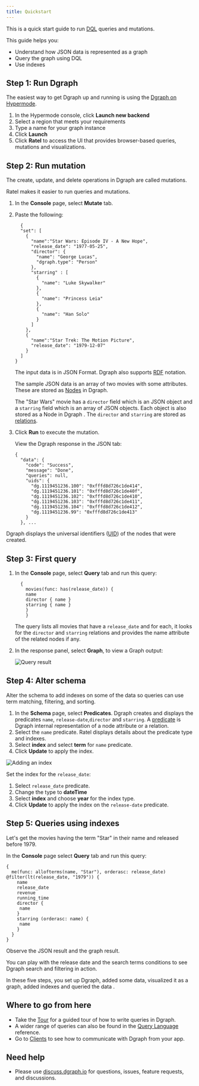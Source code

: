 ```yaml
---
title: Quickstart
---
```



<DgraphWIP />

This is a quick start guide to run [DQL](./glossary#DQL) queries and mutations.

This guide helps you:

- Understand how JSON data is represented as a graph
- Query the graph using DQL
- Use indexes

## Step 1: Run Dgraph

The easiest way to get Dgraph up and running is using the
[Dgraph on Hypermode](https://hypermode.com/go).

1. In the Hypermode console, click **Launch new backend**
2. Select a region that meets your requirements
3. Type a name for your graph instance
4. Click **Launch**
5. Click **Ratel** to access the UI that provides browser-based queries,
   mutations and visualizations.

## Step 2: Run mutation

The create, update, and delete operations in Dgraph are called mutations.

Ratel makes it easier to run queries and mutations.

1. In the **Console** page, select **Mutate** tab.

2. Paste the following:

   ```dql
     {
     "set": [
       {
         "name":"Star Wars: Episode IV - A New Hope",
         "release_date": "1977-05-25",
         "director": {
           "name": "George Lucas",
           "dgraph.type": "Person"
         },
         "starring" : [
           {
             "name": "Luke Skywalker"
           },
           {
             "name": "Princess Leia"
           },
           {
             "name": "Han Solo"
           }
         ]
       },
       {
         "name":"Star Trek: The Motion Picture",
         "release_date": "1979-12-07"
       }
     ]
   }
   ```

   The input data is in JSON Format. Dgraph also supports [RDF](./glossary#RDF)
   notation.

   The sample JSON data is an array of two movies with some attributes. These
   are stored as [Nodes](./glossary#node) in Dgraph.

   The "Star Wars" movie has a `director` field which is an JSON object and a
   `starring` field which is an array of JSON objects. Each object is also
   stored as a Node in Dgraph . The `director` and `starring` are stored as
   [relations](./glossary#relation).

3. Click **Run** to execute the mutation.

   View the Dgraph response in the JSON tab:

   ```dql
   {
     "data": {
       "code": "Success",
       "message": "Done",
       "queries": null,
       "uids": {
         "dg.1119451236.100": "0xfffd8d726c1de414",
         "dg.1119451236.101": "0xfffd8d726c1de40f",
         "dg.1119451236.102": "0xfffd8d726c1de410",
         "dg.1119451236.103": "0xfffd8d726c1de411",
         "dg.1119451236.104": "0xfffd8d726c1de412",
         "dg.1119451236.99": "0xfffd8d726c1de413"
       }
     }, ...
   ```

Dgraph displays the universal identifiers ([UID](/dgraph/glossary#uid)) of the
nodes that were created.

## Step 3: First query

1. In the **Console** page, select **Query** tab and run this query:

   ```dql
     {
       movies(func: has(release_date)) {
       name
       director { name }
       starring { name }
       }
       }
   ```

   The query lists all movies that have a `release_date` and for each, it looks
   for the `director` and `starring` relations and provides the name attribute
   of the related nodes if any.

2. In the response panel, select **Graph**, to view a Graph output:

   ![Query result](/images/dgraph/quickstart-graph.png)

## Step 4: Alter schema

Alter the schema to add indexes on some of the data so queries can use term
matching, filtering, and sorting.

1. In the **Schema** page, select **Predicates**. Dgraph creates and displays
   the predicates `name`, `release-date`,`director` and `starring`. A
   [predicate](/dgraph/glossary#predicate) is Dgraph internal representation of
   a node attribute or a relation.
2. Select the `name` predicate. Ratel displays details about the predicate type
   and indexes.
3. Select **index** and select **term** for `name` predicate.
4. Click **Update** to apply the index.

![Adding an index](/images/dgraph/quickstart-predicate.png)

Set the index for the `release_date`:

1. Select `release_date` predicate.
2. Change the type to **dateTime**
3. Select **index** and choose **year** for the index type.
4. Click **Update** to apply the index on the `release-date` predicate.

## Step 5: Queries using indexes

Let's get the movies having the term "Star" in their name and released
before 1979.

In the **Console** page select **Query** tab and run this query:

```dql
{
  me(func: allofterms(name, "Star"), orderasc: release_date) @filter(lt(release_date, "1979")) {
    name
    release_date
    revenue
    running_time
    director {
     name
    }
    starring (orderasc: name) {
     name
    }
  }
}
```

Observe the JSON result and the graph result.

You can play with the release date and the search terms conditions to see Dgraph
search and filtering in action.

In these five steps, you set up Dgraph, added some data, visualized it as a
graph, added indexes and queried the data .

## Where to go from here

- Take the [Tour](https://dgraph.io/tour/) for a guided tour of how to write
  queries in Dgraph.
- A wider range of queries can also be found in the
  [Query Language](/dgraph/dql/query) reference.
- Go to [Clients](/dgraph/sdks/overview) to see how to communicate with Dgraph
  from your app.

## Need help

- Please use [discuss.dgraph.io](https://discuss.dgraph.io) for questions,
  issues, feature requests, and discussions.
